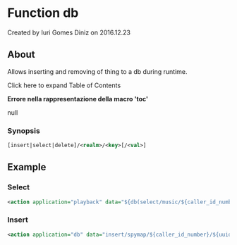 
# Function db 

 Created by  Iuri Gomes Diniz on 2016.12.23

## About

Allows inserting and removing of thing to a db during runtime.

Click here to expand Table of Contents

**Errore nella rappresentazione della macro 'toc'**

null

### Synopsis

```xml
[insert|select|delete]/<realm>/<key>[/<val>]


```

## Example

### Select

```xml
<action application="playback" data="${db(select/music/${caller_id_number})}"/>
```

### Insert

```xml
<action application="db" data="insert/spymap/${caller_id_number}/${uuid}"/>
```
  
  

